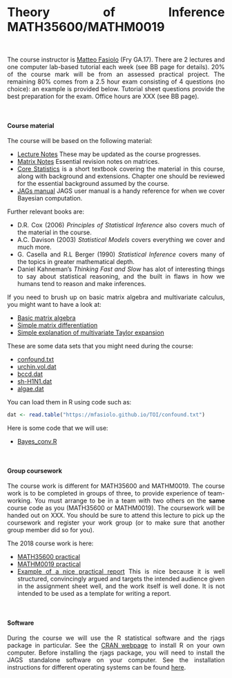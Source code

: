 
<style>
body {
text-align: justify}
</style>

<br> 

# Theory of Inference MATH35600/MATHM0019

<br> 

The course instructor is [Matteo Fasiolo](http://www.bristol.ac.uk/maths/people/matteo-fasiolo/overview.html) (Fry GA.17). There are 2 lectures and one computer lab-based tutorial each week (see BB page for details). 20% of the course mark will be from an assessed practical project. The remaining 80% comes from a 2.5 hour exam consisting of 4 questions (no choice): an example is provided below. Tutorial sheet questions provide the best preparation for the exam. Office hours are XXX (see BB page).

<br> 

#### Course material

The course will be based on the following material:

* [Lecture Notes](TOI/notes.pdf) These may be updated as the course progresses.
* [Matrix Notes](TOI/matrix.pdf) Essential revision notes on matrices.
* [Core Statistics](https://www.maths.ed.ac.uk/~swood34/core-statistics.pdf) is a short textbook covering the material in this course, along with background and extensions. Chapter one should be reviewed for the essential background assumed by the course.
* [JAGs manual](TOI/jags_user_manual.pdf) JAGS user manual is a handy reference for when we cover Bayesian computation. 

Further relevant books are:

* D.R. Cox (2006) *Principles of Statistical Inference* also covers much of the material in the course. 
* A.C. Davison (2003) *Statistical Models* covers everything we cover and much more.
* G. Casella and R.L Berger (1990) *Statistical Inference* covers many of the topics in greater mathematical depth.
* Daniel Kahneman's *Thinking Fast and Slow* has alot of interesting things to say about statistical reasoning, and the built in flaws in how we humans tend to reason and make inferences. 

If you need to brush up on basic matrix algebra and multivariate calculus, you might want to have a look at:

* [Basic matrix algebra](http://www.sosmath.com/matrix/matrix.html)
* [Simple matrix differentiation](https://en.wikibooks.org/wiki/Econometric_Theory/Matrix_Differentiation)
* [Simple explanation of multivariate Taylor expansion](https://mathinsight.org/taylors_theorem_multivariable_introduction)

These are some data sets that you might need during the course:

* [confound.txt](TOI/confound.txt)
* [urchin.vol.dat](TOI/urchin.vol.dat)
* [bccd.dat](TOI/bccd.dat)
* [sh-H1N1.dat](TOI/sh-H1N1.dat)
* [algae.dat](TOI/algae.dat)

You can load them in R using code such as:
```r
dat <- read.table("https://mfasiolo.github.io/TOI/confound.txt")
```

Here is some code that we will use:

* [Bayes_conv.R](TOI/Bayes_conv.R)

<br>   

#### Group coursework

The course work is different for MATH35600 and MATHM0019. The course work is to be completed in groups of three, to provide experience of team-working. You must arrange to be in a team with two others on the **same** course code as you (MATH35600 or MATHM0019). The coursework will be handed out on XXX. You should be sure to attend this lecture to pick up the coursework and register your work group (or to make sure that another group member did so for you). 
  
The 2018 course work is here: 

* [MATH35600 practical](TOI/M35600-18.pdf) 
* [MATHM0019 practical](TOI/M0019-18.pdf)
* [Example of a nice practical report](TOI/MA35600-nice-report.pdf) This is nice because it is well structured, convincingly argued and targets the intended audience given in the assignment sheet well, and the work itself is well done. It is not intended to be used as a template for writing a report.

<br>

#### Software

During the course we will use the R statistical software and the rjags package in particular. See the [CRAN webpage](https://cran.r-project.org/) to install R on your own computer. Before installing the rjags package, you will need to install the JAGS standalone software on your computer. See the installation instructions for different operating systems can be found [here](https://sourceforge.net/projects/mcmc-jags/files/JAGS/4.x/).
